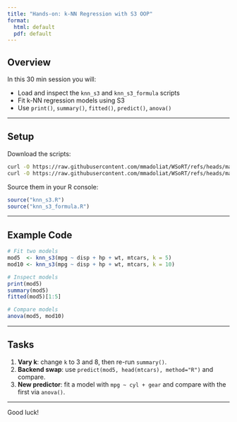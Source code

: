 ```yaml
---
title: "Hands-on: k-NN Regression with S3 OOP"
format: 
  html: default
  pdf: default
---
```


## Overview

In this 30 min session you will:

-   Load and inspect the `knn_s3` and `knn_s3_formula` scripts
-   Fit k-NN regression models using S3
-   Use `print()`, `summary()`, `fitted()`, `predict()`, `anova()`

------------------------------------------------------------------------

## Setup

Download the scripts:

``` .bash
curl -O https://raw.githubusercontent.com/mmadoliat/WSoRT/refs/heads/main/R/knn_s3.R
curl -O https://raw.githubusercontent.com/mmadoliat/WSoRT/refs/heads/main/R/knn_s3_formula.R
```

Source them in your R console:

``` .r
source("knn_s3.R")
source("knn_s3_formula.R")
```

------------------------------------------------------------------------

## Example Code

``` .r
# Fit two models
mod5  <- knn_s3(mpg ~ disp + hp + wt, mtcars, k = 5)
mod10 <- knn_s3(mpg ~ disp + hp + wt, mtcars, k = 10)

# Inspect models
print(mod5)
summary(mod5)
fitted(mod5)[1:5]

# Compare models
anova(mod5, mod10)
```

------------------------------------------------------------------------

## Tasks

1.  **Vary k**: change `k` to 3 and 8, then re-run `summary()`.
2.  **Backend swap**: use `predict(mod5, head(mtcars), method="R")` and compare.
3.  **New predictor**: fit a model with `mpg ~ cyl + gear` and compare with the first via `anova()`.

------------------------------------------------------------------------

Good luck!
